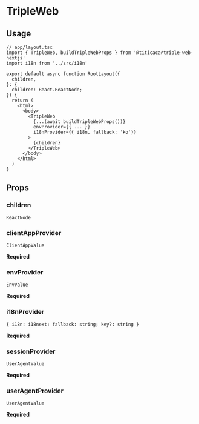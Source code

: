 
<Meta title="triple-web-nextjs / TripleWeb" />

# TripleWeb

## Usage

```tsx
// app/layout.tsx
import { TripleWeb, buildTripleWebProps } from '@titicaca/triple-web-nextjs'
import i18n from '../src/i18n'

export default async function RootLayout({
  children,
}: {
  children: React.ReactNode;
}) {
  return (
    <html>
      <body>
        <TripleWeb
          {...(await buildTripleWebProps())}
          envProvider={{ ... }}
          i18nProvider={{ i18n, fallback: 'ko'}}
        >
          {children}
        </TripleWeb>
      </body>
    </html>
  )
}
```

## Props

### children

`ReactNode`

### clientAppProvider

`ClientAppValue`

**Required**

### envProvider

`EnvValue`

**Required**

### i18nProvider

`{ i18n: i18next; fallback: string; key?: string }`

**Required**

### sessionProvider

`UserAgentValue`

**Required**

### userAgentProvider

`UserAgentValue`

**Required**
